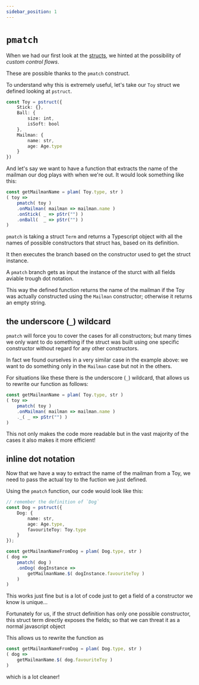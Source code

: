 ```yaml
---
sidebar_position: 1
---
```


# `pmatch`

When we had our first look at the [structs](../Values/Structs/definition), we hinted at the possibility of _custom control flows_.

These are possible thanks to the `pmatch` construct.

To understand why this is extremely useful, let's take our `Toy` struct we defined looking at `pstruct`.

```ts
const Toy = pstruct({
    Stick: {},
    Ball: {
        size: int,
        isSoft: bool
    },
    Mailman: {
        name: str,
        age: Age.type
    }
})
```

And let's say we want to have a function that extracts the name of the mailman our dog plays with when we're out. It would look something like this:
```ts
const getMailmanName = plam( Toy.type, str )
( toy =>
    pmatch( toy )
    .onMailman( mailman => mailman.name )
    .onStick( _ => pStr("") )
    .onBall(  _ => pStr("") )
)
```

`pmatch` is taking a struct `Term` and returns a Typescript object with all the names of possible constructors that struct has, based on its definition. 

It then executes the branch based on the constructor used to get the struct instance.

A `pmatch` branch gets as input the instance of the sturct with all fields aviable trough dot notation.

This way the defined function returns the name of the mailman if the Toy was actually constructed using the `Mailman` constructor; otherwise it returns an empty string.

## the underscore (`_`) wildcard

`pmatch` will force you to cover the cases for all constructors; but many times we only want to do something if the struct was built using one specific constructor without regard for any other constructors.

In fact we found ourselves in a very similar case in the example above: we want to do something only in the `Mailman` case but not in the others.

For situations like these there is the underscore (`_`) wildcard, that allows us to rewrite our function as follows:
```ts
const getMailmanName = plam( Toy.type, str )
( toy =>
    pmatch( toy )
    .onMailman( mailman => mailman.name )
    ._( _ => pStr("") )
)
```
This not only makes the code more readable but in the vast majority of the cases it also makes it more efficient!

## inline dot notation

Now that we have a way to extract the name of the mailman from a Toy, we need to pass the actual toy to the fuction we just defined.

Using the `pmatch` function, our code would look like this:

```ts
// remember the definition of `Dog`
const Dog = pstruct({
    Dog: {
        name: str,
        age: Age.type,
        favouriteToy: Toy.type
    }
});

const getMailmanNameFromDog = plam( Dog.type, str )
( dog =>
    pmatch( dog )
    .onDog( dogInstance =>
        getMailmanName.$( dogInstance.favouriteToy )
    )
)
```

This works just fine but is a lot of code just to get a field of a constructor we know is unique...

Fortunately for us, if the struct definition has only one possible constructor,
this struct term directly exposes the fields; so that we can threat it as a normal javascript object 

This allows us to rewrite the function as
```ts
const getMailmanNameFromDog = plam( Dog.type, str )
( dog => 
    getMailmanName.$( dog.favouriteToy )
)
```
which is a lot cleaner!